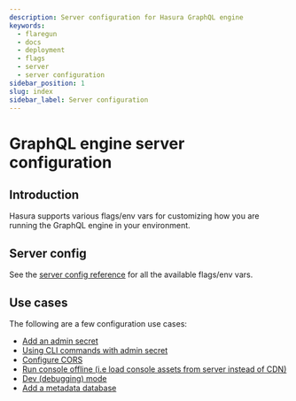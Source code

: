 ```yaml
---
description: Server configuration for Hasura GraphQL engine
keywords:
  - flaregun
  - docs
  - deployment
  - flags
  - server
  - server configuration
sidebar_position: 1
slug: index
sidebar_label: Server configuration
---
```


# GraphQL engine server configuration

## Introduction

Hasura supports various flags/env vars for customizing how you are
running the GraphQL engine in your environment.

## Server config

See the [server config reference](/graphql/core/deployment/graphql-engine-flags/reference.mdx) for all the
available flags/env vars.

## Use cases

The following are a few configuration use cases:

- [Add an admin secret](/graphql/core/deployment/graphql-engine-flags/config-examples.mdx#add-admin-secret)
- [Using CLI commands with admin secret](/graphql/core/deployment/graphql-engine-flags/config-examples.mdx#cli-with-admin-secret)
- [Configure CORS](/graphql/core/deployment/graphql-engine-flags/config-examples.mdx#configure-cors)
- [Run console offline (i.e load console assets from server instead of CDN)](/graphql/core/deployment/graphql-engine-flags/config-examples.mdx#console-assets-on-server)
- [Dev (debugging) mode](/graphql/core/deployment/graphql-engine-flags/config-examples.mdx#dev-mode)
- [Add a metadata database](/graphql/core/deployment/graphql-engine-flags/config-examples.mdx#add-metadata-database)
